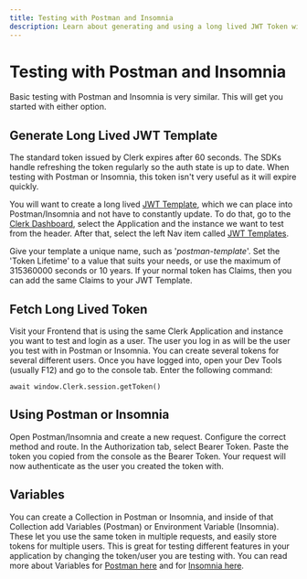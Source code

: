 ```yaml
---
title: Testing with Postman and Insomnia
description: Learn about generating and using a long lived JWT Token with Postman or Insomnia.
---
```


# Testing with Postman and Insomnia

Basic testing with Postman and Insomnia is very similar. This will get you started with either option.

## Generate Long Lived JWT Template

The standard token issued by Clerk expires after 60 seconds. The SDKs handle refreshing the token regularly so the auth state is up to date. When testing with Postman or Insomnia, this token isn't very useful as it will expire quickly.

You will want to create a long lived [JWT Template](/docs/backend-requests/making/jwt-templates), which we can place into Postman/Insomnia and not have to constantly update. To do that, go to the [Clerk Dashboard](https://dashboard.clerk.com/), select the Application and the instance we want to test from the header. After that, select the left Nav item called [JWT Templates](https://dashboard.clerk.com/last-active?path=/jwt-templates). 

Give your template a unique name, such as '*postman-template*'. Set the 'Token Lifetime' to a value that suits your needs, or use the maximum of 315360000 seconds or 10 years. If your normal token has Claims, then you can add the same Claims to your JWT Template.


<Images
src="/docs/images/backend-requests/testing/create-jwt-template.png"
width={1610}
height={1187}
alt="Create a JWT Template in the Clerk Dashboard"
/>

## Fetch Long Lived Token

Visit your Frontend that is using the same Clerk Application and instance you want to test and login as a user. The user you log in as will be the user you test with in Postman or Insomnia. You can create several tokens for several different users. Once you have logged into, open your Dev Tools (usually F12) and go to the console tab. Enter the following command:

```
await window.Clerk.session.getToken()
```

<Images
src="/docs/images/backend-requests/testing/get-token-from-console.png"
width={15633}
height={835}
alt="Grab token from the console"
/>

## Using Postman or Insomnia

Open Postman/Insomnia and create a new request. Configure the correct method and route. In the Authorization tab, select Bearer Token. Paste the token you copied from the console as the Bearer Token. Your request will now authenticate as the user you created the token with.

<Images
src="/docs/images/backend-requests/testing/protected-route.png"
width={1754}
height={972}
alt="Testing a Protected Route"
/>

## Variables

You can create a Collection in Postman or Insomnia, and inside of that Collection add Variables (Postman) or Environment Variable (Insomnia). These let you use the same token in multiple requests, and easily store tokens for multiple users. This is great for testing different features in your application by changing the token/user you are testing with. You can read more about Variables for [Postman here](https://learning.postman.com/docs/sending-requests/variables/) and for [Insomnia here](https://docs.insomnia.rest/insomnia/environment-variables).



